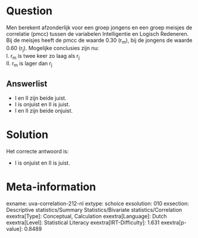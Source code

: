 Question
========

Men berekent afzonderlijk voor een groep jongens en een groep meisjes de
correlatie (pmcc) tussen de variabelen Intelligentie en Logisch
Redeneren. Bij de meisjes heeft de pmcc de waarde 0.30 (r~m~), bij de
jongens de waarde 0.60 (r~j~). Mogelijke conclusies zijn nu:\
I. r~m~ is twee keer zo laag als r~j~\
II. r~m~ is lager dan r~j~

Answerlist
----------

* I en II zijn beide juist.
* I is onjuist en II is juist.
* I en II zijn beide onjuist.

Solution
========

Het correcte antwoord is: 

* I is onjuist en II is juist.

Meta-information
================
exname: uva-correlation-212-nl
extype: schoice
exsolution: 010
exsection: Descriptive statistics/Summary Statistics/Bivariate statistics/Correlation
exextra[Type]: Conceptual, Calculation
exextra[Language]: Dutch
exextra[Level]: Statistical Literacy
exextra[IRT-Difficulty]: 1.631
exextra[p-value]: 0.8489
